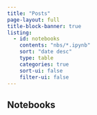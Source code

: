 ```yaml
---
title: "Posts"
page-layout: full
title-block-banner: true
listing:
  - id: notebooks
    contents: "nbs/*.ipynb"
    sort: "date desc"
    type: table
    categories: true
    sort-ui: false
    filter-ui: false
---
```


## Notebooks
:::{#notebooks}
:::
